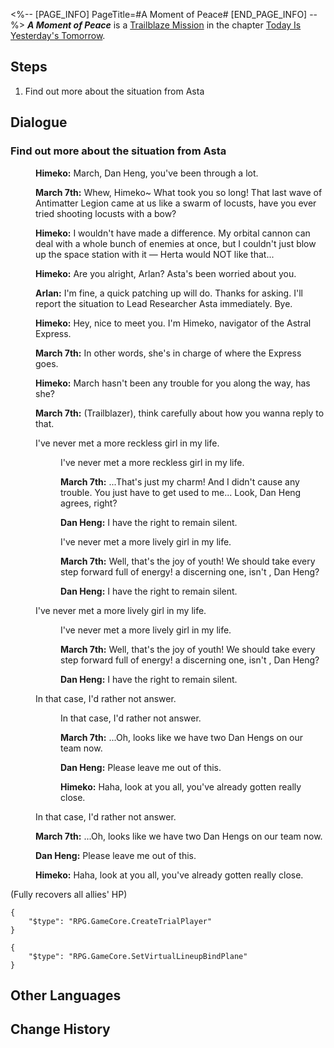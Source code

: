 <%-- [PAGE_INFO]
PageTitle=#A Moment of Peace#
[END_PAGE_INFO] --%>
{{Stub|Dialogue.}}
{{Mission Infobox
|id            = 1000300
|title         = 
|image         = {{subst:void|<!--$UPLOAD:<<SpriteOutput/Chronicle/1000300_f.png>-<Mission A Moment of Peace Stelle.png>-<Fate's Atlas Images>>-->}}{{subst:void|<!--$UPLOAD:<<SpriteOutput/Chronicle/1000300_m.png>-<Mission A Moment of Peace Caelus.png>-<Fate's Atlas Images>>-->}}
<gallery>
Mission A Moment of Peace Stelle.png|Stelle
Mission A Moment of Peace Caelus.png|Caelus
</gallery>
|type          = Trailblaze
|event_name    = 
|chapter       = Today Is Yesterday's Tomorrow
|requirements  = [[Trailblaze Mission]] ''[[Eye of the Storm]]'' completed
|summary       = Himeko, who helped you before, has finally made her appearance. Her composed and confident posture almost makes you forget about the fact that they are also outsiders who were dragged into this crisis.<br />At this point, not even Asta, the acting lead researcher of the space station, knows whether the crisis has subsided or persists...
|characters    = Arlan; Dan Heng; Himeko; March 7th; Trailblazer
|startLocation = [[Herta Space Station]] - [[Master Control Zone]]
|world         = Herta Space Station
|area          = Master Control Zone
|prev          = Eye of the Storm
|next          = Lingering Shadows
|rewards       = Trailblaze EXP*600; Stellar Jade*80; Credit*5,000
}}
'''''A Moment of Peace''''' is a [[Trailblaze Mission]] in the chapter [[Today Is Yesterday's Tomorrow]].

==Steps==
# Find out more about the situation from Asta

<!--
==Gameplay Notes==

--><!--
==Trial Character==

-->
==Dialogue==
{{Stub Dialogue}}

===Find out more about the situation from Asta{{subst:void|<!--100030101-->}}===
{{Mission Description|type=trailblaze|location=Master Control Zone|Himeko, who helped you before, has finally made her appearance. Her relaxed and confident posture almost makes you forget about the fact that they're also outsiders who were dragged into this crisis.<br />At this point, only Asta, the acting lead researcher of the space station, knows whether the crisis has been adverted...}}
{{Dialogue Start}}
:{{A|VO chapter0 3 himeko 101.ogg}} '''Himeko:''' March, Dan Heng, you've been through a lot.
:{{A|VO chapter0 3 mar7th 101.ogg}} '''March 7th:''' Whew, Himeko~ What took you so long! That last wave of Antimatter Legion came at us like a swarm of locusts, have you ever tried shooting locusts with a bow?
:{{A|VO chapter0 3 himeko 102.ogg}} '''Himeko:''' I wouldn't have made a difference. My orbital cannon can deal with a whole bunch of enemies at once, but I couldn't just blow up the space station with it &mdash; Herta would NOT like that...
:{{A|VO chapter0 3 himeko 103.ogg}} '''Himeko:''' Are you alright, Arlan? Asta's been worried about you.
:{{A|VO chapter0 3 arlan 101.ogg}} '''Arlan:''' I'm fine, a quick patching up will do. Thanks for asking. I'll report the situation to Lead Researcher Asta immediately. Bye.
:{{A|VO chapter0 3 himeko 104.ogg}} '''Himeko:''' Hey, nice to meet you. I'm Himeko, navigator of the Astral Express.
:{{A|VO chapter0 3 mar7th 102.ogg}} '''March 7th:''' In other words, she's in charge of where the Express goes.
:{{A|VO chapter0 3 himeko 105.ogg}} '''Himeko:''' March hasn't been any trouble for you along the way, has she?
:{{A|VO chapter0 3 mar7th 103 m.ogg}} {{A|VO chapter0 3 mar7th 103 f.ogg}} '''March 7th:''' (Trailblazer), think carefully about how you wanna reply to that.
:{{DIcon|Arrow}} I've never met a more reckless girl in my life.
::I've never met a more reckless girl in my life.
::{{A|VO chapter0 3 mar7th 104.ogg}} '''March 7th:''' ...That's just my charm! And I didn't cause any trouble. You just have to get used to me... Look, Dan Heng agrees, right?
::{{A|VO chapter0 3 danheng 101.ogg}} '''Dan Heng:''' I have the right to remain silent.
::I've never met a more lively girl in my life.
::{{A|VO chapter0 3 mar7th 105 m.ogg}} {{A|VO chapter0 3 mar7th 105 f.ogg}} '''March 7th:''' Well, that's the joy of youth! We should take every step forward full of energy! {{MC|m=He's|f=She's}} a discerning one, isn't {{MC|m=he|f=she}}, Dan Heng?
::{{A|VO chapter0 3 danheng 102.ogg}} '''Dan Heng:''' I have the right to remain silent.
:{{DIcon|Arrow}} I've never met a more lively girl in my life.
::I've never met a more lively girl in my life.
::{{A|VO chapter0 3 mar7th 105 m.ogg}} {{A|VO chapter0 3 mar7th 105 f.ogg}} '''March 7th:''' Well, that's the joy of youth! We should take every step forward full of energy! {{MC|m=He's|f=She's}} a discerning one, isn't {{MC|m=he|f=she}}, Dan Heng?
::{{A|VO chapter0 3 danheng 102.ogg}} '''Dan Heng:''' I have the right to remain silent.
:{{DIcon|Arrow}} In that case, I'd rather not answer.
::In that case, I'd rather not answer.
::{{A|VO chapter0 3 mar7th 106.ogg}} '''March 7th:''' ...Oh, looks like we have two Dan Hengs on our team now.
::{{A|VO chapter0 3 danheng 103.ogg}} '''Dan Heng:''' Please leave me out of this.
::{{A|VO chapter0 3 himeko 106.ogg}} '''Himeko:''' Haha, look at you all, you've already gotten really close.
::{{tx}}
:In that case, I'd rather not answer.
:{{A|VO chapter0 3 mar7th 106.ogg}} '''March 7th:''' ...Oh, looks like we have two Dan Hengs on our team now.
:{{A|VO chapter0 3 danheng 103.ogg}} '''Dan Heng:''' Please leave me out of this.
:{{A|VO chapter0 3 himeko 106.ogg}} '''Himeko:''' Haha, look at you all, you've already gotten really close.
:{{tx}}
;(Fully recovers all allies' HP)
<pre>{
	"$type": "RPG.GameCore.CreateTrialPlayer"
}</pre>
<pre>{
	"$type": "RPG.GameCore.SetVirtualLineupBindPlane"
}</pre>
{{Dialogue End}}

==Other Languages==
{{Other Languages
|en   = A Moment of Peace
|zhs  = 宇宙安宁片刻
|zht  = 宇宙安寧片刻
|ja   = 宇宙の安らぎのひと時
|ko   = 찰나의 우주 평화
|es   = Momento de sosiego
|fr   = Un moment de paix
|ru   = Момент вселенского спокойствия
|th   = ช่วงเวลาอันเงียบสงบของจักรวาล
|vi   = Khoảnh Khắc Yên Bình Của Vũ Trụ
|de   = Moment des Friedens
|id   = Momen Kedamaian Galaksi
|pt   = Um Momento de Paz
}}

==Change History==
{{Change History|1.0}}
